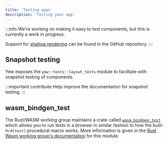 ```yaml
---
title: 'Testing apps'
description: 'Testing your app'
---
```


:::info
We're working on making it easy to test components, but this is currently a work in progress.

Support for [shallow rendering](https://github.com/yewstack/yew/issues/1413) can be found in the GitHub repository.
:::

## Snapshot testing

Yew exposes the `yew::tests::layout_tests` module to facilitate with snapshot testing of components.

:::important contribute
Help improve the documentation for snapshot testing.
:::

## wasm_bindgen_test

The Rust/WASM working group maintains a crate called [`wasm_bindgen_test`](https://wasm-bindgen.github.io/wasm-bindgen/wasm-bindgen-test/index.html)
which allows you to run tests in a browser in similar fashion to how the built-in `#[test]` procedural macro works.
More information is given in the [Rust Wasm working group's documentation](https://wasm-bindgen.github.io/wasm-bindgen/wasm-bindgen-test/index.html)
for this module.
